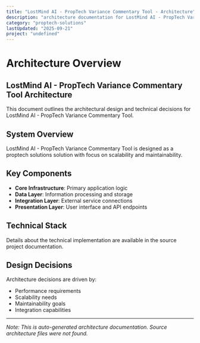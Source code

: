 ```yaml
---
title: "LostMind AI - PropTech Variance Commentary Tool - Architecture"
description: "architecture documentation for LostMind AI - PropTech Variance Commentary Tool"
category: "proptech-solutions"
lastUpdated: "2025-09-21"
project: "undefined"
---
```


# Architecture Overview

## LostMind AI - PropTech Variance Commentary Tool Architecture

This document outlines the architectural design and technical decisions for LostMind AI - PropTech Variance Commentary Tool.

## System Overview

LostMind AI - PropTech Variance Commentary Tool is designed as a proptech solutions solution with focus on scalability and maintainability.

## Key Components

- **Core Infrastructure**: Primary application logic
- **Data Layer**: Information processing and storage
- **Integration Layer**: External service connections
- **Presentation Layer**: User interface and API endpoints

## Technical Stack

Details about the technical implementation are available in the source project documentation.

## Design Decisions

Architecture decisions are driven by:
- Performance requirements
- Scalability needs
- Maintainability goals
- Integration capabilities

---

*Note: This is auto-generated architecture documentation. Source architecture files were not found.*
